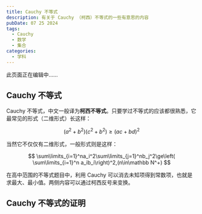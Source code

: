 ```yaml
---
title: Cauchy 不等式
description: 有关于 Cauchy （柯西）不等式的一些有意思的内容
pubDate: 07 25 2024
tags:
  - Cauchy
  - 数学
  - 集合
categories:
  - 学科
---
```



<Info>此页面正在编辑中……</Info>

## Cauchy 不等式

Cauchy 不等式，中文一般译为**柯西不等式**。只要学过不等式的应该都很熟悉，它最常见的形式（二维形式）长这样：

$$
(a^2+b^2)(c^2+b^2)\ge(ac+bd)^2
$$

当然它不仅仅有二维形式，一般形式则是这样：

$$
\sum\limits_{i=1}^na_i^2\sum\limits_{j=1}^nb_j^2\ge\left(    \sum\limits_{i=1}^n    a_ib_i\right)^2,(n\in\mathbb N^+)
$$

在高中范围的不等式题目中，利用 Cauchy 可以消去未知项得到常数项，也就是求最大、最小值。两侧内容可以通过柯西反号来变换。

## Cauchy 不等式的证明
